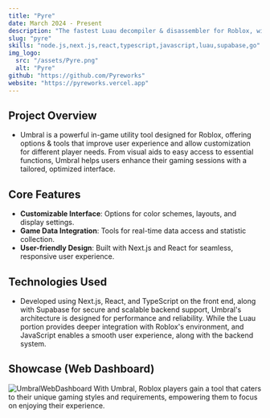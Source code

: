 ```yaml
---
title: "Pyre"
date: March 2024 - Present
description: "The fastest Luau decompiler & disassembler for Roblox, with a focus on performance, reliability, and user experience."
slug: "pyre"
skills: "node.js,next.js,react,typescript,javascript,luau,supabase,go"
img_logo:
  src: "/assets/Pyre.png"
  alt: "Pyre"
github: "https://github.com/Pyreworks"
website: "https://pyreworks.vercel.app"
---
```


## Project Overview
- Umbral is a powerful in-game utility tool designed for Roblox, offering options & tools that improve user experience and allow customization for different player needs. From visual aids to easy access to essential functions, Umbral helps users enhance their gaming sessions with a tailored, optimized interface.

## Core Features
- **Customizable Interface**: Options for color schemes, layouts, and display settings.
- **Game Data Integration**: Tools for real-time data access and statistic collection.
- **User-friendly Design**: Built with Next.js and React for seamless, responsive user experience.

## Technologies Used
- Developed using Next.js, React, and TypeScript on the front end, along with Supabase for secure and scalable backend support, Umbral's architecture is designed for performance and reliability. While the Luau portion provides deeper integration with Roblox's environment, and JavaScript enables a smooth user experience, along with the backend system.

## Showcase (Web Dashboard)
![UmbralWebDashboard](/assets/showcase/UmbralWebDashboard.png)
With Umbral, Roblox players gain a tool that caters to their unique gaming styles and requirements, empowering them to focus on enjoying their experience.